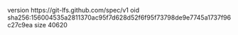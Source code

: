 version https://git-lfs.github.com/spec/v1
oid sha256:156004535a2811370ac95f7d628d52f6f95f73798de9e7745a1737f96c27c9ea
size 40620
